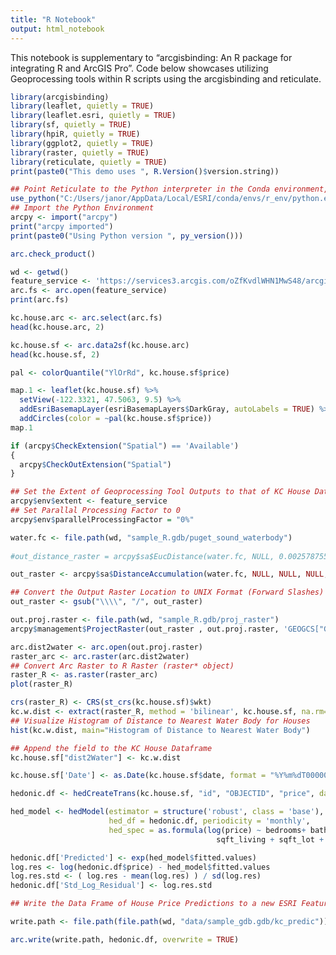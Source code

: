 ```yaml
---
title: "R Notebook"
output: html_notebook
---
```

This notebook is supplementary to "arcgisbinding: An R package for integrating R and ArcGIS Pro". Code below showcases utilizing Geoprocessing tools within R scripts using the arcgisbinding and reticulate.

```r
library(arcgisbinding)
library(leaflet, quietly = TRUE)
library(leaflet.esri, quietly = TRUE)
library(sf, quietly = TRUE)
library(hpiR, quietly = TRUE)
library(ggplot2, quietly = TRUE)
library(raster, quietly = TRUE)
library(reticulate, quietly = TRUE)
print(paste0("This demo uses ", R.Version()$version.string))
```

```r
## Point Reticulate to the Python interpreter in the Conda environment, r_env
use_python("C:/Users/janor/AppData/Local/ESRI/conda/envs/r_env/python.exe")
## Import the Python Environment
arcpy <- import("arcpy")
print("arcpy imported")
print(paste0("Using Python version ", py_version()))
```

```r
arc.check_product()
```

```r
wd <- getwd()
feature_service <- 'https://services3.arcgis.com/oZfKvdlWHN1MwS48/arcgis/rest/services/King_County_House_Prices/FeatureServer/0'
arc.fs <- arc.open(feature_service)
print(arc.fs)
```

```r
kc.house.arc <- arc.select(arc.fs)
head(kc.house.arc, 2)
```

```r
kc.house.sf <- arc.data2sf(kc.house.arc)
head(kc.house.sf, 2)
```

```r
pal <- colorQuantile("YlOrRd", kc.house.sf$price)

map.1 <- leaflet(kc.house.sf) %>%
  setView(-122.3321, 47.5063, 9.5) %>%
  addEsriBasemapLayer(esriBasemapLayers$DarkGray, autoLabels = TRUE) %>%
  addCircles(color = ~pal(kc.house.sf$price))
map.1

```

```r
if (arcpy$CheckExtension("Spatial") == 'Available')
{
  arcpy$CheckOutExtension("Spatial")
}
```

```r
## Set the Extent of Geoprocessing Tool Outputs to that of KC House Data
arcpy$env$extent <- feature_service
## Set Parallal Processing Factor to 0
arcpy$env$parallelProcessingFactor = "0%"
```

```r
water.fc <- file.path(wd, "sample_R.gdb/puget_sound_waterbody")
                      
#out_distance_raster = arcpy$sa$EucDistance(water.fc, NULL, 0.00257875555387545, NULL, "PLANAR", NULL, NULL)

out_raster <- arcpy$sa$DistanceAccumulation(water.fc, NULL, NULL, NULL, NULL, "BINARY 1 -30 30", NULL, "BINARY 1 45", NULL, NULL, NULL, NULL, NULL, NULL, '', "PLANAR")

## Convert the Output Raster Location to UNIX Format (Forward Slashes)
out_raster <- gsub("\\\\", "/", out_raster)
```

```r
out.proj.raster <- file.path(wd, "sample_R.gdb/proj_raster")
arcpy$management$ProjectRaster(out_raster , out.proj.raster, 'GEOGCS["GCS_WGS_1984",DATUM["D_WGS_1984",SPHEROID["WGS_1984",6378137.0,298.257223563]],PRIMEM["Greenwich",0.0],UNIT["Degree",0.0174532925199433]]', "NEAREST", "2.57875555387545E-03 2.57875555387545E-03", "NAD_1983_HARN_To_WGS_1984_2", NULL, 'PROJCS["NAD_1983_HARN_StatePlane_Washington_South_FIPS_4602",GEOGCS["GCS_North_American_1983_HARN",DATUM["D_North_American_1983_HARN",SPHEROID["GRS_1980",6378137.0,298.257222101]],PRIMEM["Greenwich",0.0],UNIT["Degree",0.0174532925199433]],PROJECTION["Lambert_Conformal_Conic"],PARAMETER["False_Easting",1640416.666666667],PARAMETER["False_Northing",0.0],PARAMETER["Central_Meridian",-120.5],PARAMETER["Standard_Parallel_1",45.83333333333334],PARAMETER["Standard_Parallel_2",47.33333333333334],PARAMETER["Latitude_Of_Origin",45.33333333333334],UNIT["Foot_US",0.3048006096012192]]', "NO_VERTICAL")
```

```r
arc.dist2water <- arc.open(out.proj.raster)
raster_arc <- arc.raster(arc.dist2water)
## Convert Arc Raster to R Raster (raster* object)
raster_R <- as.raster(raster_arc)
plot(raster_R)
```

```r
crs(raster_R) <- CRS(st_crs(kc.house.sf)$wkt)
kc.w.dist <- extract(raster_R, method = 'bilinear', kc.house.sf, na.rm=TRUE)
## Visualize Histogram of Distance to Nearest Water Body for Houses
hist(kc.w.dist, main="Histogram of Distance to Nearest Water Body")

## Append the field to the KC House Dataframe
kc.house.sf["dist2Water"] <- kc.w.dist
```

```r
kc.house.sf['Date'] <- as.Date(kc.house.sf$date, format = "%Y%m%dT000000")

hedonic.df <- hedCreateTrans(kc.house.sf, "id", "OBJECTID", "price", date= "Date")

hed_model <- hedModel(estimator = structure('robust', class = 'base'),
                      hed_df = hedonic.df, periodicity = 'monthly',
                      hed_spec = as.formula(log(price) ~ bedrooms+ bathrooms + 
                                              sqft_living + sqft_lot + dist2Water))

hedonic.df['Predicted'] <- exp(hed_model$fitted.values)
log.res <- log(hedonic.df$price) - hed_model$fitted.values
log.res.std <- ( log.res - mean(log.res) ) / sd(log.res)
hedonic.df['Std_Log_Residual'] <- log.res.std 

## Write the Data Frame of House Price Predictions to a new ESRI Feature Class

write.path <- file.path(file.path(wd, "data/sample_gdb.gdb/kc_predic"))

arc.write(write.path, hedonic.df, overwrite = TRUE)
```
